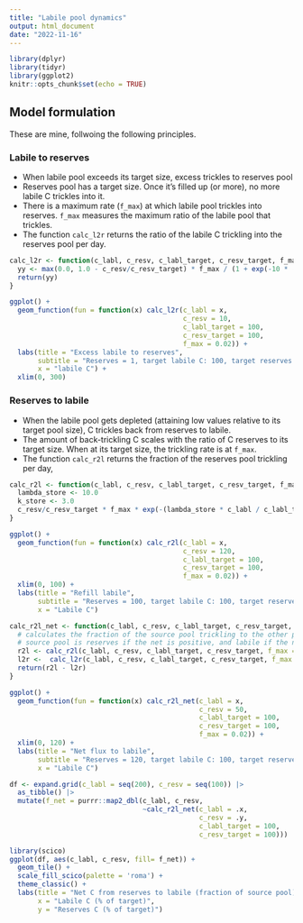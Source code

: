 ```yaml
---
title: "Labile pool dynamics"
output: html_document
date: "2022-11-16"
---
```


```r
library(dplyr)
library(tidyr)
library(ggplot2)
knitr::opts_chunk$set(echo = TRUE)
```

## Model formulation

These are mine, follwoing the following principles.

### Labile to reserves

- When labile pool exceeds its target size, excess trickles to reserves pool
- Reserves pool has a target size. Once it's filled up (or more), no more labile C trickles into it.
- There is a maximum rate (`f_max`) at which labile pool trickles into reserves. `f_max` measures the maximum ratio of the labile pool that trickles. 
- The function `calc_l2r` returns the ratio of the labile C trickling into the reserves pool per day.

```r
calc_l2r <- function(c_labl, c_resv, c_labl_target, c_resv_target, f_max){
  yy <- max(0.0, 1.0 - c_resv/c_resv_target) * f_max / (1 + exp(-10 * (c_labl/c_labl_target - 1.5)))
  return(yy)
}
```

```r
ggplot() +
  geom_function(fun = function(x) calc_l2r(c_labl = x, 
                                           c_resv = 10, 
                                           c_labl_target = 100, 
                                           c_resv_target = 100, 
                                           f_max = 0.02)) +
  labs(title = "Excess labile to reserves", 
       subtitle = "Reserves = 1, target labile C: 100, target reserves C: 100, f_max = 0.02", 
       x = "labile C") +
  xlim(0, 300)
```

### Reserves to labile

- When the labile pool gets depleted (attaining low values relative to its target pool size), C trickles back from reserves to labile.
- The amount of back-trickling C scales with the ratio of C reserves to its target size. When at its target size, the trickling rate is at `f_max`.
- The function `calc_r2l` returns the fraction of the reserves pool trickling per day,

```r
calc_r2l <- function(c_labl, c_resv, c_labl_target, c_resv_target, f_max){
  lambda_store <- 10.0
  k_store <- 3.0
  c_resv/c_resv_target * f_max * exp(-(lambda_store * c_labl / c_labl_target)^k_store)
}
```

```r
ggplot() +
  geom_function(fun = function(x) calc_r2l(c_labl = x, 
                                           c_resv = 120, 
                                           c_labl_target = 100, 
                                           c_resv_target = 100, 
                                           f_max = 0.02)) +
  xlim(0, 100) +
  labs(title = "Refill labile", 
       subtitle = "Reserves = 100, target labile C: 100, target reserves C: 100, f_max = 0.02", 
       x = "Labile C")
```

```r
calc_r2l_net <- function(c_labl, c_resv, c_labl_target, c_resv_target, f_max = 0.02){
  # calculates the fraction of the source pool trickling to the other pool
  # source pool is reserves if the net is positive, and labile if the net is negative
  r2l <- calc_r2l(c_labl, c_resv, c_labl_target, c_resv_target, f_max = f_max)
  l2r <-  calc_l2r(c_labl, c_resv, c_labl_target, c_resv_target, f_max = f_max)
  return(r2l - l2r)
}
```


```r
ggplot() +
  geom_function(fun = function(x) calc_r2l_net(c_labl = x, 
                                               c_resv = 50, 
                                               c_labl_target = 100, 
                                               c_resv_target = 100, 
                                               f_max = 0.02)) +
  xlim(0, 120) +
  labs(title = "Net flux to labile", 
       subtitle = "Reserves = 120, target labile C: 100, target reserves C: 100, f_max = 0.02", 
       x = "Labile C")
```

```r
df <- expand.grid(c_labl = seq(200), c_resv = seq(100)) |> 
  as_tibble() |> 
  mutate(f_net = purrr::map2_dbl(c_labl, c_resv, 
                                 ~calc_r2l_net(c_labl = .x, 
                                               c_resv = .y, 
                                               c_labl_target = 100, 
                                               c_resv_target = 100)))

library(scico)
ggplot(df, aes(c_labl, c_resv, fill= f_net)) + 
  geom_tile() +
  scale_fill_scico(palette = 'roma') +
  theme_classic() +
  labs(title = "Net C from reserves to labile (fraction of source pool)",
       x = "Labile C (% of target)", 
       y = "Reserves C (% of target)")
```
